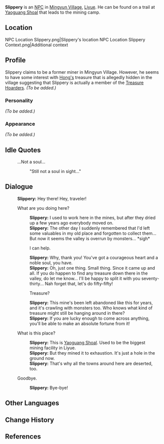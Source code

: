 {{Meta
<!-- REMOVE THIS TEMPLATE AFTER ADDING MISSING INFO -->
|missing_NPC_profile  = yes
}}
{{Character Infobox
|type             = NPC
|image            = NPC Slippery.png
|realname         = 
|region           = Liyue
|affiliation      = Mingyun Village
|affiliationNote  = formerly
|title            = 

|ancestry         = <!-- Clan/family -->
|father           = 
|mother           = 
|spouse           = 
|sibling          = 
|child            = 
|relative         = 

|voiceEN          = [https://brentmukai.com/ Brent Mukai]<ref name="Brent Mukai">Twitter: [https://twitter.com/brentmukai/status/1356689536948953092 EN VA Self Announcement]</ref>
|voiceCN          = 
|voiceJP          = 
|dialoguereward   =
}}
'''Slippery''' is an [[NPC]] in [[Mingyun Village]], [[Liyue]]. He can be found on a trail at [[Yaoguang Shoal]] that leads to the mining camp.

==Location==
<gallery>
NPC Location Slippery.png|Slippery's location
NPC Location Slippery Context.png|Additional context
</gallery>

==Profile==
Slippery claims to be a former miner in Mingyun Village. However, he seems to have some interest with [[Yuan Hong|Hong's]] treasure that is allegedly hidden in the village suggesting that Slippery is actually a member of the [[Treasure Hoarders]].
''(To be added.)''

===Personality===
''(To be added.)''

===Appearance===
''(To be added.)''

==Idle Quotes==
{{Dialogue start}}
: {{DIcon|Idle}} ...Not a soul...
:: {{A|VO Slippery 01.ogg}} "Still not a soul in sight..."
{{Dialogue end}}

==Dialogue==
{{Dialogue start}}
:'''Slippery:''' Hey there! Hey, traveler!
:{{DIcon}} What are you doing here?
::'''Slippery:''' I used to work here in the mines, but after they dried up a few years ago everybody moved on.
::'''Slippery:''' The other day I suddenly remembered that I'd left some valuables in my old place and forgotten to collect them... But now it seems the valley is overrun by monsters... *sigh*
::{{DIcon}} I can help.
::'''Slippery:''' Why, thank you! You've got a courageous heart and a noble soul, you have.
::'''Slippery:''' Oh, just one thing. Small thing. Since it came up and all. If you do happen to find any treasure down there in the valley, do let me know... I'll be happy to split it with you seventy-thirty... Nah forget that, let's do fifty-fifty!
::{{DIcon}} Treasure?
::'''Slippery:''' This mine's been left abandoned like this for years, and it's crawling with monsters too. Who knows what kind of treasure might still be hanging around in there?
::'''Slippery:''' If you are lucky enough to come across anything, you'll be able to make an absolute fortune from it!
:{{DIcon}} What is this place?
::'''Slippery:''' This is [[Yaoguang Shoal]]. Used to be the biggest mining facility in Liyue.
::'''Slippery:''' But they mined it to exhaustion. It's just a hole in the ground now.
::'''Slippery:''' That's why all the towns around here are deserted, too.
:{{DIcon}} Goodbye.
::'''Slippery:''' Bye-bye!
{{Dialogue end}}

==Other Languages==
{{Other Languages|default_hidden = 1
|en      = Slippery
|zhs     = 滑头鬼
|zhs_rm  = Huátóu Guǐ
|zht     = 滑頭鬼
|zht_rm  = Huátóu Guǐ
|ja      = ぬらりひょん
|ja_rm   = Nurarihyon
|ko      = 화두귀
|ko_rm   = Hwadugwi
|es      = El Resbaladizo
|fr      = Hua le fuyant
|ru      = Скользкий тип
|th      = Slippery
|vi      = Slippery
|de      = Schlauberger
|id      = Slippery
|pt      = Escorregadio
|tr      = Hilebaz
|it      = Inafferrabile
}}

==Change History==
{{Change History|1.0}}

==References==
{{Reflist}}